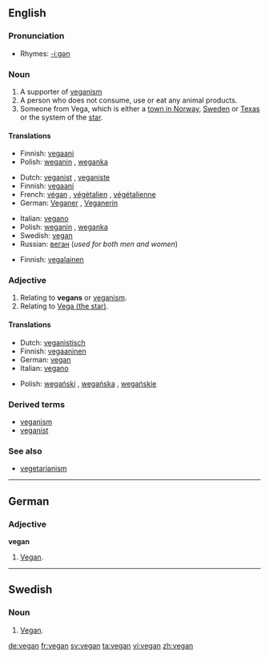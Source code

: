 {{wikipedia}}
==English==

===Pronunciation===
*Rhymes: [[Rhymes:English:-iːɡən|-iːɡən]]

===Noun===
{{en-noun}}
# A supporter of [[veganism]]
# A person who does not consume, use or eat any animal products.
# Someone from Vega, which is either a [[w:Vega, Norway|town in Norway]], [[w:Vega, Haninge, Sweden|Sweden]] or [[w:Vega, Texas|Texas]] or the system of the [[w:Vega|star]].

====Translations====
{{trans-top|supporter of veganism}}
*Finnish: [[vegaani]]
*Polish: [[weganin]] {{m}}, [[weganka]] {{f}}
{{trans-bottom}}

{{trans-top|person who consumes no animal products}}
*Dutch: [[veganist]] {{m}}, [[veganiste]] {{f}}
*Finnish: [[vegaani]]
*French: [[végan]] {{m}}, [[végétalien]] {{m}}, [[végétalienne]] {{f}}
*German: [[Veganer]] {{m}}, [[Veganerin]] {{f}}
{{trans-mid}}
*Italian: [[vegano]] {{m}}
*Polish: [[weganin]] {{m}}, [[weganka]] {{f}}
*Swedish: [[vegan#Swedish|vegan]]
*Russian: [[веган]] {{m}} (''used for both men and women'')
{{trans-bottom}}

{{trans-top|someone from Vega}}
*Finnish: [[vegalainen]]
{{trans-bottom}}

===Adjective===
{{en-adj|-}}

# Relating to '''vegans''' or [[veganism]].
# Relating to [[w:Vega|Vega (the star)]].

====Translations====
{{trans-top|relating to vegans or veganism}}
*Dutch: [[veganistisch]] 
*Finnish: [[vegaaninen]]
*German: [[#German|vegan]]
*Italian: [[vegano]] 
{{trans-mid}}
*Polish: [[wegański]] {{m}}, [[wegańska]] {{f}}, [[wegańskie]]
{{trans-bottom}}

===Derived terms===
*[[veganism]]
*[[veganist]]

===See also===
*[[vegetarianism]]

----
==German==
===Adjective===
'''vegan'''

# [[#English|Vegan]].

----
==Swedish==
===Noun===
{{sv-noun-reg-r-c|2=vegane}}

# [[#English|Vegan]].

[[de:vegan]]
[[fr:vegan]]
[[sv:vegan]]
[[ta:vegan]]
[[vi:vegan]]
[[zh:vegan]]